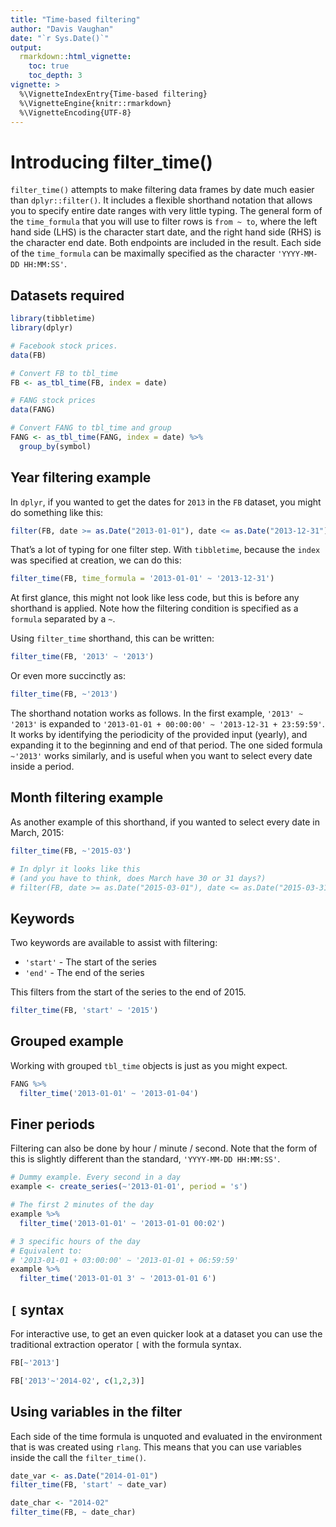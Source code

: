 ```yaml
---
title: "Time-based filtering"
author: "Davis Vaughan"
date: "`r Sys.Date()`"
output: 
  rmarkdown::html_vignette:
    toc: true
    toc_depth: 3
vignette: >
  %\VignetteIndexEntry{Time-based filtering}
  %\VignetteEngine{knitr::rmarkdown}
  %\VignetteEncoding{UTF-8}
---
```


# Introducing filter_time()

`filter_time()` attempts to make filtering data frames by date much easier 
than `dplyr::filter()`. It includes a flexible shorthand notation that allows
you to specify entire date ranges with very little typing. The general form 
of the `time_formula` that you will use to filter rows is `from ~ to`, where 
the left hand side (LHS) is the character start date, and the right hand side (RHS) is
the character end date. Both endpoints are included in the result.
Each side of the `time_formula` can be maximally specified as 
the character `'YYYY-MM-DD HH:MM:SS'`.

## Datasets required

```r
library(tibbletime)
library(dplyr)

# Facebook stock prices.
data(FB)

# Convert FB to tbl_time
FB <- as_tbl_time(FB, index = date)

# FANG stock prices
data(FANG)

# Convert FANG to tbl_time and group
FANG <- as_tbl_time(FANG, index = date) %>%
  group_by(symbol)

```

## Year filtering example

In `dplyr`, if you wanted to get the dates for `2013` in the `FB` dataset, you 
might do something like this:

```r
filter(FB, date >= as.Date("2013-01-01"), date <= as.Date("2013-12-31"))
```

That's a lot of typing for one filter step. With `tibbletime`, because
the `index` was specified at creation, we can do this:

```r
filter_time(FB, time_formula = '2013-01-01' ~ '2013-12-31')
```

At first glance, this might not look like less code, but this is before any
shorthand is applied. Note how the filtering condition is specified as a 
`formula` separated by a `~`. 

Using `filter_time` shorthand, this can be written:

```r
filter_time(FB, '2013' ~ '2013')
```

Or even more succinctly as:

```r
filter_time(FB, ~'2013')
```

The shorthand notation works as follows. In the first example, `'2013' ~ '2013'` is
expanded to `'2013-01-01 + 00:00:00' ~ '2013-12-31 + 23:59:59'`. It works by 
identifying the periodicity of the provided input (yearly), and expanding it
to the beginning and end of that period. The one sided formula `~'2013'` works 
similarly, and is useful when you want to select every date inside a period. 

## Month filtering example

As another example of this shorthand, if you wanted to select every date in
March, 2015:

```r
filter_time(FB, ~'2015-03')

# In dplyr it looks like this
# (and you have to think, does March have 30 or 31 days?)
# filter(FB, date >= as.Date("2015-03-01"), date <= as.Date("2015-03-31"))
```

## Keywords

Two keywords are available to assist with filtering:

* `'start'` - The start of the series
* `'end'` - The end of the series

This filters from the start of the series to the end of 2015.

```r
filter_time(FB, 'start' ~ '2015')
```


## Grouped example

Working with grouped `tbl_time` objects is just as you might expect.

```r
FANG %>%
  filter_time('2013-01-01' ~ '2013-01-04')
```

## Finer periods

Filtering can also be done by hour / minute / second. Note that the form of this
is slightly different than the standard, `'YYYY-MM-DD HH:MM:SS'`.

```r
# Dummy example. Every second in a day
example <- create_series(~'2013-01-01', period = 's')

# The first 2 minutes of the day
example %>%
  filter_time('2013-01-01' ~ '2013-01-01 00:02')

# 3 specific hours of the day
# Equivalent to:
# '2013-01-01 + 03:00:00' ~ '2013-01-01 + 06:59:59'
example %>%
  filter_time('2013-01-01 3' ~ '2013-01-01 6')
```

## `[` syntax

For interactive use, to get an even quicker look at a dataset you can use 
the traditional extraction operator `[` with the formula syntax.

```r
FB[~'2013']
```

```r
FB['2013'~'2014-02', c(1,2,3)]
```

## Using variables in the filter

Each side of the time formula is unquoted and evaluated in the environment 
that is was created using `rlang`. This means that you can use variables inside
the call the `filter_time()`.

```r
date_var <- as.Date("2014-01-01")
filter_time(FB, 'start' ~ date_var)

date_char <- "2014-02"
filter_time(FB, ~ date_char)
```

